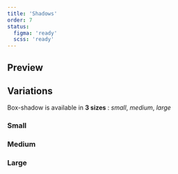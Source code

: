 ```yaml
---
title: 'Shadows'
order: 7
status:
  figma: 'ready'
  scss: 'ready'
---
```


## Preview

<Preview nude path="example" />

## Variations

Box-shadow is available in **3 sizes** : _small_, _medium_, _large_

### Small

<Preview nude path="small" />

### Medium

<Preview nude path="medium" />

### Large

<Preview nude path="large" />
